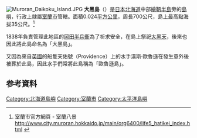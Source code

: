{{noteTA
|1=zh-hans:千米; zh-hant:公里;
|2=zh-hans:米; zh-hant:公尺;
}}
{{otheruses|subject=是指日本北海道室蘭市附近的一個島嶼|other=另一相同名稱的島嶼|大黑島 (厚岸町)}}
{{japanese|japanese=大黒島|kana=だいこくじま|romaji=Daikoku-jima}}
[[File:Muroran_Daikoku_Island.JPG|thumb]]
'''大黑島'''（{{jpn|j=大黒島|hg=だいこくじま|rm=Daikoku jima|f=y}}）是[[日本|日本]][[北海道|北海道]]中部[[繪鞆半島|繪鞆半島]]旁的[[島嶼|島嶼]]，行政上隸屬[[室蘭市|室蘭市]]管轄。面積0.024[[平方公里|平方公里]]，周長700公尺，島上最高點海拔35公尺。<ref>室蘭市官方網頁 - 室蘭八景 [http://www.city.muroran.hokkaido.jp/main/org6400/life5_hatikei_index.html http://www.city.muroran.hokkaido.jp/main/org6400/life5_hatikei_index.html] {{Wayback|url=http://www.city.muroran.hokkaido.jp/main/org6400/life5_hatikei_index.html |date=20070827202237 }}</ref>

1838年負責管理此地區的[[岡田半兵衛|岡田半兵衛]]為了祈求安全，在島上祭祀[[大黑天|大黑天]]，後來也因此將此島命名為「大黑島」。

又因為來自[[英國|英國]]的船隻天佑號（Providence）上的水手漢斯·歐魯遜在發生意外後被葬於此島，因此水手們常將此島稱為「歐魯遜島」。

==参考資料==
{{Reflist}}

{{DEFAULTSORT:Daikoku-jima}}
[[Category:北海道島嶼|Category:北海道島嶼]]
[[Category:室蘭市|Category:室蘭市]]
[[Category:太平洋島嶼|Category:太平洋島嶼]]